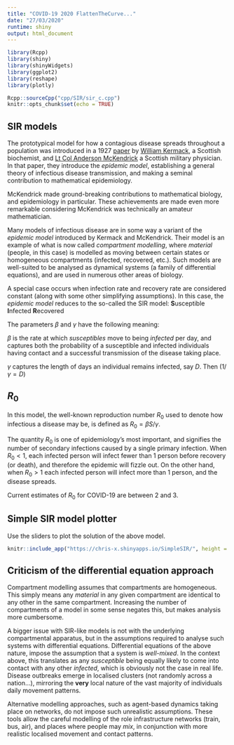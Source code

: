 ```yaml
---
title: "COVID-19 2020 FlattenTheCurve..."
date: "27/03/2020"
runtime: shiny
output: html_document
---
```


```r
library(Rcpp)
library(shiny)
library(shinyWidgets)
library(ggplot2)
library(reshape)
library(plotly)

Rcpp::sourceCpp("cpp/SIR/sir_c.cpp")
knitr::opts_chunk$set(echo = TRUE)
```

## SIR models

The prototypical model for how a contagious disease spreads throughout a population was introduced in a 1927 [paper](https://royalsocietypublishing.org/doi/pdf/10.1098/rspa.1927.0118) by [William Kermack](https://en.wikipedia.org/wiki/William_Ogilvy_Kermack), a Scottish biochemist, and [Lt Col Anderson McKendrick](https://en.wikipedia.org/wiki/Anderson_Gray_McKendrick) a Scottish military physician. In that paper, they introduce the *epidemic model*, establishing a general theory of infectious disease transmission, and making a seminal contribution to mathematical epidemiology.

McKendrick made ground-breaking contributions to mathematical biology, and epidemiology in particular. These achievements are made even more remarkable considering McKendrick was technically an amateur mathematician.

Many models of infectious disease are in some way a variant of the *epidemic model* introduced by Kermack and McKendrick. Their model is an example of what is now called *compartment modelling*, where *material* (people, in this case) is modelled as moving between certain states or homogeneous compartments (infected, recovered, etc.). Such models are well-suited to be analysed as dynamical systems (a family of differential equations), and are used in numerous other areas of biology.

A special case occurs when infection rate and recovery rate are considered constant (along with some other simplifying assumptions). In this case, the *epidemic model* reduces to the so-called the SIR model: **S**usceptible **I**nfected **R**ecovered

\begin{align}
\frac{dS}{dt}=& \: -\beta SI\\[10pt]
\frac{dI}{dt}=& \: \beta SI -\gamma I\\[10pt]
\frac{dR}{dt}=& \: \gamma I 
\end{align}


The parameters $\beta$ and $\gamma$ have the following meaning:


$\beta$ is the rate at which *susceptibles* move to being *infected* per day, and captures both the probability of a susceptible and infected individuals having contact and a successful transmission of the disease taking place.


$\gamma$ captures the length of days an individual remains infected, say $D$. Then ($1/\gamma = D$)


## $R_{0}$
In this model, the well-known reproduction number $R_{0}$ used to denote how infectious a disease may be, is defined as $R_{0}=\beta S / \gamma$.

The quantity $R_{0}$ is one of epidemiology's most important, and signifies the number of secondary infections caused by a single primary infection. When $R_{0}<1$, each infected person will infect fewer than 1 person before recovery (or death), and therefore the epidemic will fizzle out. On the other hand, when $R_{0}>1$ each infected person will infect more than 1 person, and the disease spreads.


Current estimates of $R_{0}$ for COVID-19 are between 2 and 3.



## Simple SIR model plotter


Use the sliders to plot the solution of the above model.


```r
knitr::include_app("https://chris-x.shinyapps.io/SimpleSIR/", height = "500px")
```




## Criticism of the differential equation approach


Compartment modelling assumes that compartments are homogeneous. This simply means any *material* in any given compartment are identical to any other in the same compartment. Increasing the number of compartments of a model in some sense negates this, but makes analysis more cumbersome.


A bigger issue with SIR-like models is not with the underlying compartmental apparatus, but in the assumptions required to analyse such systems with differential equations. Differential equations of the above nature, impose the assumption that a system is *well-mixed*. In the context above, this translates as any *susceptible* being equally likely to come into contact with any other *infected*, which is obviously not the case in real life. Disease outbreaks emerge in localised clusters (not randomly across a nation...), mirroring the __very__ local nature of the vast majority of individuals daily movement patterns.


Alternative modelling approaches, such as agent-based dynamics taking place on networks, do not impose such unrealistic assumptions. These tools allow the careful modelling of the role infrastructure networks (train, bus, air), and places where people may *mix*, in conjunction with more realistic localised movement and contact patterns.



<!--Tap the image to lauch simple SIR model widget

[![[Shiny app](https://chris-x.shinyapps.io/SimpleSIR/)](images/SIR.jpg)](https://chris-x.shinyapps.io/SimpleSIR/)
-->